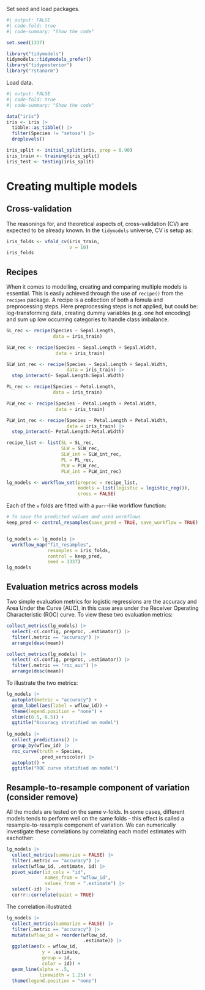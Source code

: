 Set seed and load packages.
```r
#| output: FALSE
#| code-fold: true
#| code-summary: "Show the code"

set.seed(1337)

library("tidymodels")
tidymodels::tidymodels_prefer()
library("tidyposterior")
library("rstanarm")
```

Load data.
```r
#| output: FALSE
#| code-fold: true
#| code-summary: "Show the code"

data("iris")
iris <- iris |>
  tibble::as_tibble() |> 
  filter(Species != "setosa") |> 
  droplevels()

iris_split <- initial_split(iris, prop = 0.90)
iris_train <- training(iris_split)
iris_test <- testing(iris_split)
```


# Creating multiple models
## Cross-validation
The reasonings for, and theoretical aspects of, cross-validation (CV) are expected to be already known. In the `tidymodels` universe, CV is setup as:
```r
iris_folds <- vfold_cv(iris_train,
                       v = 10)
iris_folds
```



## Recipes
When it comes to modelling, creating and comparing multiple models is essential. This is easily achieved through the use of `recipe()` from the `recipes` package. A recipe is a collection of both a fomula and preprocessing steps. Here preprocessing steps is not applied, but could be: log-transforming data, creating dummy variables (e.g. one hot encoding) and sum up low occurring categories to handle class imbalance.

```r
SL_rec <- recipe(Species ~ Sepal.Length,
                 data = iris_train)

SLW_rec <- recipe(Species ~ Sepal.Length + Sepal.Width,
                  data = iris_train)

SLW_int_rec <- recipe(Species ~ Sepal.Length + Sepal.Width,
                      data = iris_train) |>
  step_interact(~ Sepal.Length:Sepal.Width)

PL_rec <- recipe(Species ~ Petal.Length,
                 data = iris_train)

PLW_rec <- recipe(Species ~ Petal.Length + Petal.Width,
                  data = iris_train)

PLW_int_rec <- recipe(Species ~ Petal.Length + Petal.Width,
                      data = iris_train) |>
  step_interact(~ Petal.Length:Petal.Width)

recipe_list <- list(SL = SL_rec,
                    SLW = SLW_rec,
                    SLW_int = SLW_int_rec,
                    PL = PL_rec,
                    PLW = PLW_rec,
                    PLW_int = PLW_int_rec)

lg_models <- workflow_set(preproc = recipe_list,
                          models = list(logistic = logistic_reg()),
                          cross = FALSE)
```

Each of the `v` folds are fitted with a `purr`-like workflow function:
```r
# To save the predicted values and used workflows
keep_pred <- control_resamples(save_pred = TRUE, save_workflow = TRUE)


lg_models <- lg_models |> 
  workflow_map("fit_resamples",
               resamples = iris_folds,
               control = keep_pred,
               seed = 1337)
lg_models
```
## Evaluation metrics across models
Two simple evaluation metrics for logistic regressions are the accuracy and Area Under the Curve (AUC), in this case area under the Receiver Operating Characteristic (ROC) curve. To view these two evaluation metrics:
```r
collect_metrics(lg_models) |> 
  select(-c(.config, preproc, .estimator)) |> 
  filter(.metric == "accuracy") |> 
  arrange(desc(mean))

collect_metrics(lg_models) |> 
  select(-c(.config, preproc, .estimator)) |> 
  filter(.metric == "roc_auc") |> 
  arrange(desc(mean))
```
To illustrate the two metrics:
```r
lg_models |> 
  autoplot(metric = "accuracy") +
  geom_label(aes(label = wflow_id)) +
  theme(legend.position = "none") +
  xlim(c(0.5, 6.5)) +
  ggtitle("Accuracy stratified on model")
  
lg_models |> 
  collect_predictions() |> 
  group_by(wflow_id) |> 
  roc_curve(truth = Species,
            .pred_versicolor) |> 
  autoplot() +
  ggtitle("ROC curve statified on model")
```

## Resample-to-resample component of variation (consider remove)
All the models are tested on the same v-folds. In some cases, different models tends to perform well on the same folds - this effect is called a resample-to-resample component of variation. We can numerically investigate these correlations by correlating each model estimates with eachother:
```r
lg_models |> 
  collect_metrics(summarize = FALSE) |> 
  filter(.metric == "accuracy") |> 
  select(wflow_id, .estimate, id) |> 
  pivot_wider(id_cols = "id",
              names_from = "wflow_id",
              values_from = ".estimate") |>
  select(-id) |> 
  corrr::correlate(quiet = TRUE)
```

The correlation illustrated:
```r
lg_models |> 
  collect_metrics(summarize = FALSE) |> 
  filter(.metric == "accuracy") |> 
  mutate(wflow_id = reorder(wflow_id,
                            .estimate)) |> 
  ggplot(aes(x = wflow_id,
             y = .estimate,
             group = id,
             color = id)) + 
  geom_line(alpha = .5,
            linewidth = 1.25) + 
  theme(legend.position = "none")
```
